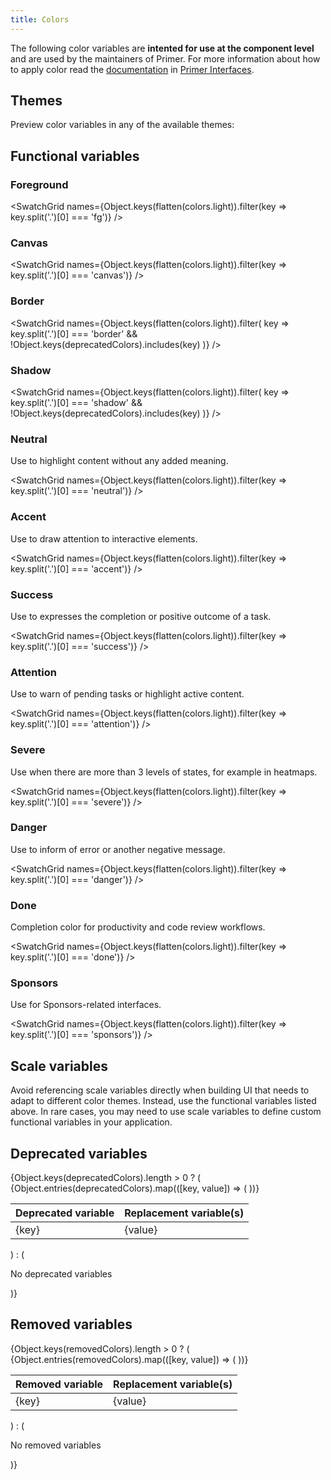 ```yaml
---
title: Colors
---
```



<Note variant="warning">
  
The following color variables are **intented for use at the component level** and are used by the maintainers of Primer. For more information about how to apply color read the [documentation](#) in [Primer Interfaces](#).
  
</Note>

## Themes

Preview color variables in any of the available themes:

<ColorThemePicker />

## Functional variables

### Foreground

<SwatchGrid names={Object.keys(flatten(colors.light)).filter(key => key.split('.')[0] === 'fg')} />

### Canvas

<SwatchGrid names={Object.keys(flatten(colors.light)).filter(key => key.split('.')[0] === 'canvas')} />

### Border

<SwatchGrid
  names={Object.keys(flatten(colors.light)).filter(
    key => key.split('.')[0] === 'border' && !Object.keys(deprecatedColors).includes(key)
  )}
/>

### Shadow

<SwatchGrid
  names={Object.keys(flatten(colors.light)).filter(
    key => key.split('.')[0] === 'shadow' && !Object.keys(deprecatedColors).includes(key)
  )}
/>

### Neutral

Use to highlight content without any added meaning.

<SwatchGrid names={Object.keys(flatten(colors.light)).filter(key => key.split('.')[0] === 'neutral')} />

### Accent

Use to draw attention to interactive elements.

<SwatchGrid names={Object.keys(flatten(colors.light)).filter(key => key.split('.')[0] === 'accent')} />

### Success

Use to expresses the completion or positive outcome of a task.

<SwatchGrid names={Object.keys(flatten(colors.light)).filter(key => key.split('.')[0] === 'success')} />

### Attention

Use to warn of pending tasks or highlight active content.

<SwatchGrid names={Object.keys(flatten(colors.light)).filter(key => key.split('.')[0] === 'attention')} />

### Severe

Use when there are more than 3 levels of states, for example in heatmaps.

<SwatchGrid names={Object.keys(flatten(colors.light)).filter(key => key.split('.')[0] === 'severe')} />

### Danger

Use to inform of error or another negative message.

<SwatchGrid names={Object.keys(flatten(colors.light)).filter(key => key.split('.')[0] === 'danger')} />

### Done

Completion color for productivity and code review workflows.

<SwatchGrid names={Object.keys(flatten(colors.light)).filter(key => key.split('.')[0] === 'done')} />

### Sponsors

Use for Sponsors-related interfaces.

<SwatchGrid names={Object.keys(flatten(colors.light)).filter(key => key.split('.')[0] === 'sponsors')} />

## Scale variables

<Note variant="warning">
  Avoid referencing scale variables directly when building UI that needs to adapt to different color themes. Instead,
  use the functional variables listed above. In rare cases, you may need to use scale variables to define custom
  functional variables in your application.
</Note>
<ColorScales />

## Deprecated variables

<div>
  {Object.keys(deprecatedColors).length > 0 ? (
    <table>
      <thead>
        <tr>
          <th>Deprecated variable</th>
          <th>Replacement variable(s)</th>
        </tr>
      </thead>
      <tbody>
        {Object.entries(deprecatedColors).map(([key, value]) => (
          <tr>
            <td>{key}</td>
            <td>{value}</td>
          </tr>
        ))}
      </tbody>
    </table>
  ) : (
    <p>No deprecated variables</p>
  )}
</div>

## Removed variables

<div>
  {Object.keys(removedColors).length > 0 ? (
    <table>
      <thead>
        <tr>
          <th>Removed variable</th>
          <th>Replacement variable(s)</th>
        </tr>
      </thead>
      <tbody>
        {Object.entries(removedColors).map(([key, value]) => (
          <tr>
            <td>{key}</td>
            <td>{value}</td>
          </tr>
        ))}
      </tbody>
    </table>
  ) : (
    <p>No removed variables</p>
  )}
</div>
